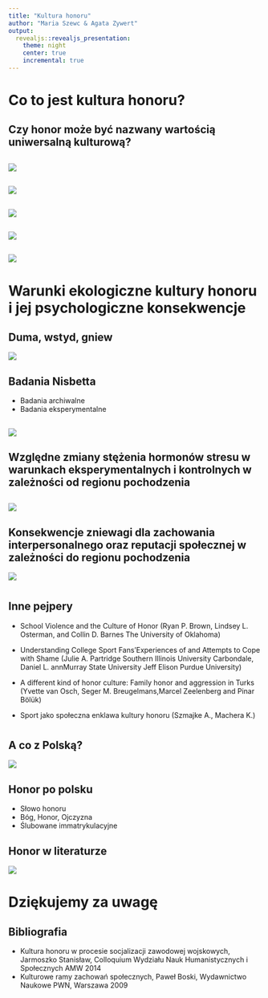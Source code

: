 ---
title: "Kultura honoru"
author: "Maria Szewc & Agata Zywert"
output:
  revealjs::revealjs_presentation:
    theme: night
    center: true
    incremental: true
---


# Co to jest **kultura honoru**?

## Czy **honor** może być nazwany wartością uniwersalną kulturową?

## ![](sokrates.jpg)

## ![](rycerze.jpg)

## ![](samuraj.jpeg)

## ![](azteki.jpeg)

## ![](model1.jpg)


# Warunki ekologiczne kultury honoru i jej psychologiczne konsekwencje

## Duma, wstyd, gniew

 ![](west_world.jpg)

## Badania Nisbetta

* Badania archiwalne
* Badania eksperymentalne

##

![](schemat.png)

## Względne zmiany stężenia hormonów stresu w warunkach eksperymentalnych i kontrolnych w zależności od regionu pochodzenia 

## ![](1_bad.png)

## Konsekwencje zniewagi dla zachowania interpersonalnego oraz reputacji społecznej w zależności do regionu pochodzenia

![](2_bad.png)

#

## Inne pejpery

* School Violence and the Culture of Honor (Ryan P. Brown, Lindsey L. Osterman, and Collin D. Barnes The University of Oklahoma)

* Understanding  College Sport Fans'Experiences of and Attempts to Cope with Shame (Julie A. Partridge Southern Illinois University Carbondale, Daniel L. annMurray State University Jeff Elison Purdue University)

* A different kind of honor culture: Family honor and aggression in Turks (Yvette van Osch, Seger M. Breugelmans,Marcel Zeelenberg and Pinar Bölük)

* Sport jako społeczna enklawa kultury honoru (Szmajke A., Machera K.)

#

## A co z Polską?

 ![](flaga.jpg)
 
## Honor po polsku

* Słowo honoru
* Bóg, Honor, Ojczyzna
* Ślubowane immatrykulacyjne

## Honor w literaturze 
![](tadeusz.jpg)

# Dziękujemy za uwagę 

## Bibliografia

* Kultura honoru w procesie socjalizacji zawodowej wojskowych, Jarmoszko Stanisław, 
Colloquium Wydziału Nauk Humanistycznych i Społecznych AMW 2014 
* Kulturowe ramy zachowań społecznych, Paweł Boski, Wydawnictwo Naukowe PWN, Warszawa 2009


